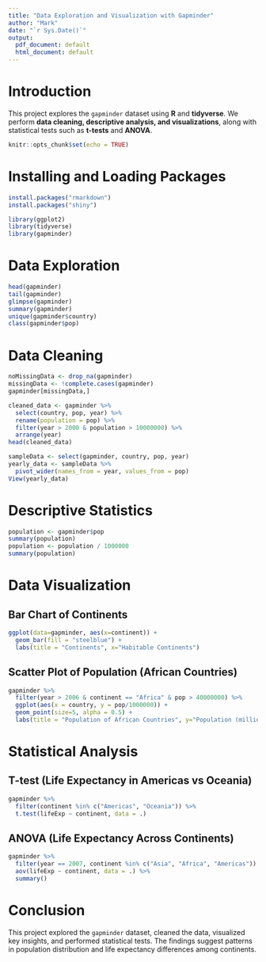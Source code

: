 ---
title: "Data Exploration and Visualization with Gapminder"
author: "Mark"
date: "`r Sys.Date()`"
output:
  pdf_document: default
  html_document: default
---

# Introduction
This project explores the `gapminder` dataset using **R** and **tidyverse**. We perform **data cleaning, descriptive analysis, and visualizations**, along with statistical tests such as **t-tests** and **ANOVA**.

```{r setup, include=FALSE}
knitr::opts_chunk$set(echo = TRUE)
```

# Installing and Loading Packages
```{r install-packages, eval=FALSE}
install.packages("rmarkdown")
install.packages("shiny")
```

```{r load-packages}
library(ggplot2)
library(tidyverse)
library(gapminder)
```

# Data Exploration
```{r data-exploration}
head(gapminder)
tail(gapminder)
glimpse(gapminder)
summary(gapminder)
unique(gapminder$country)
class(gapminder$pop)
```

# Data Cleaning
```{r data-cleaning}
noMissingData <- drop_na(gapminder)
missingData <- !complete.cases(gapminder)
gapminder[missingData,]

cleaned_data <- gapminder %>% 
  select(country, pop, year) %>% 
  rename(population = pop) %>% 
  filter(year > 2000 & population > 10000000) %>% 
  arrange(year)
head(cleaned_data)
```

```{r reshape-data}
sampleData <- select(gapminder, country, pop, year)
yearly_data <- sampleData %>% 
  pivot_wider(names_from = year, values_from = pop)
View(yearly_data)
```

# Descriptive Statistics
```{r descriptive-statistics}
population <- gapminder$pop
summary(population)
population <- population / 1000000
summary(population) 
```

# Data Visualization
## Bar Chart of Continents
```{r bar-chart}
ggplot(data=gapminder, aes(x=continent)) + 
  geom_bar(fill = "steelblue") + 
  labs(title = "Continents", x="Habitable Continents")
```

## Scatter Plot of Population (African Countries)
```{r scatter-plot}
gapminder %>% 
  filter(year > 2006 & continent == "Africa" & pop > 40000000) %>% 
  ggplot(aes(x = country, y = pop/1000000)) + 
  geom_point(size=5, alpha = 0.5) +
  labs(title = "Population of African Countries", y="Population (millions)")
```

# Statistical Analysis
## T-test (Life Expectancy in Americas vs Oceania)
```{r t-test}
gapminder %>% 
  filter(continent %in% c("Americas", "Oceania")) %>%  
  t.test(lifeExp ~ continent, data = .)
```

## ANOVA (Life Expectancy Across Continents)
```{r anova}
gapminder %>% 
  filter(year == 2007, continent %in% c("Asia", "Africa", "Americas")) %>% 
  aov(lifeExp ~ continent, data = .) %>%
  summary()
```

# Conclusion
This project explored the `gapminder` dataset, cleaned the data, visualized key insights, and performed statistical tests. The findings suggest patterns in population distribution and life expectancy differences among continents.


